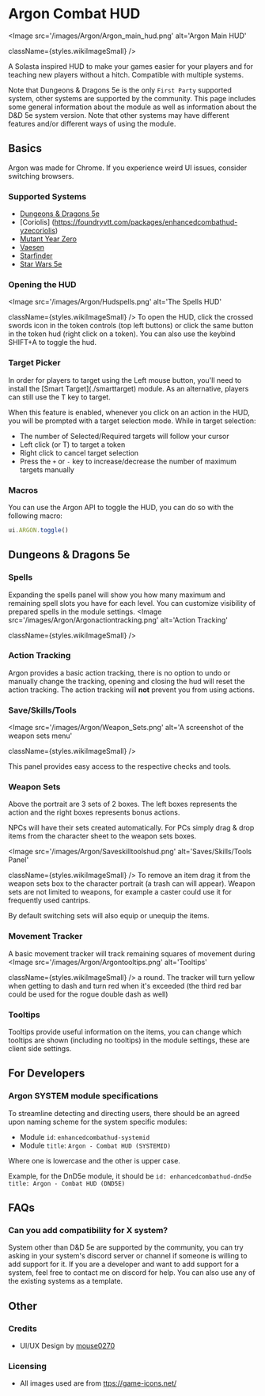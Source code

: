 
# Argon Combat HUD

<ModuleInfo/>

<Image
  src='/images/Argon/Argon_main_hud.png'
  alt='Argon Main HUD'
  
  
  className={styles.wikiImageSmall}
/>

A Solasta
inspired HUD to make your games easier for your players and for teaching
new players without a hitch. Compatible with multiple systems.

Note that Dungeons & Dragons 5e is the only `First Party` supported system, other systems are supported by the community.
This page includes some general information about the module as well as information about the D&D 5e system version.
Note that other systems may have different features and/or different ways of using the module.


## Basics

<Callout type='warning' emoji='⚠️'>
Argon was made for Chrome. If you experience weird UI issues, consider switching browsers.
</Callout>

### Supported Systems

- [Dungeons & Dragons 5e](https://foundryvtt.com/packages/enhancedcombathud-dnd5e)
- [Coriolis] (https://foundryvtt.com/packages/enhancedcombathud-yzecoriolis)
- [Mutant Year Zero](https://foundryvtt.com/packages/enhancedcombathud-mutant-year-zero)
- [Vaesen](https://foundryvtt.com/packages/enhancedcombathud-vaesen)
- [Starfinder](https://foundryvtt.com/packages/enhancedcombathud-sfrpg)
- [Star Wars 5e](https://github.com/sw5e-foundry/enhancedcombathud-sw5e)

### Opening the HUD

<Image
  src='/images/Argon/Hudspells.png'
  alt='The Spells HUD'
  
  
  className={styles.wikiImageSmall}
/>
To open the HUD, click the
crossed swords icon in the token controls (top left buttons) or click
the same button in the token hud (right click on a token).
You can also use the keybind SHIFT+A to toggle the hud.


### Target Picker

<Callout type='warning' emoji='⚠️'>
  In order for players to target using the Left mouse button, you'll need to install the [Smart Target](./smarttarget) module.
As an alternative, players can still use the T key to target.
</Callout>

When this feature is enabled, whenever you click on an action in the HUD, you will be prompted with a target selection mode.
While in target selection:

 - The number of Selected/Required targets will follow your cursor
 - Left click (or T) to target a token
 - Right click to cancel target selection
 - Press the `+` or `-` key to increase/decrease the number of maximum targets manually


 ### Macros

 You can use the Argon API to toggle the HUD, you can do so with the following macro:

 ```js
 ui.ARGON.toggle()
  ```

## Dungeons & Dragons 5e

### Spells

Expanding the spells panel will show you how many maximum and remaining
spell slots you have for each level. You can customize visibility of
prepared spells in the module settings.
<Image
  src='/images/Argon/Argonactiontracking.png'
  alt='Action Tracking'
  
  
  className={styles.wikiImageSmall}
/>

### Action Tracking

Argon provides a basic action tracking, there is no option to undo or
manually change the tracking, opening and closing the hud will reset the
action tracking. The action tracking will **not** prevent you from using
actions.

### Save/Skills/Tools

<Image
  src='/images/Argon/Weapon_Sets.png'
  alt='A screenshot of the weapon sets menu'
  
  
  className={styles.wikiImageSmall}
/>

This panel provides easy access to the respective checks and tools.

### Weapon Sets

Above the portrait are 3 sets of 2 boxes. The left boxes represents the
action and the right boxes represents bonus actions.

NPCs will have their sets created automatically. For PCs simply drag &
drop items from the character sheet to the weapon sets boxes.

<Image
  src='/images/Argon/Saveskilltoolshud.png'
  alt='Saves/Skills/Tools Panel'
  
  
  className={styles.wikiImageSmall}
/>
To remove an item drag it from the weapon sets box to the character
portrait (a trash can will appear). Weapon sets are not limited to
weapons, for example a caster could use it for frequently used cantrips.

By default switching sets will also equip or unequip the items.

### Movement Tracker

A basic movement tracker will track remaining squares of movement during
<Image
  src='/images/Argon/Argontooltips.png'
  alt='Tooltips'
  
  
  className={styles.wikiImageSmall}
/>
a round. The tracker will turn yellow when getting to dash and turn red
when it's exceeded (the third red bar could be used for the rogue double
dash as well)

### Tooltips

Tooltips provide useful information on the items, you can change which
tooltips are shown (including no tooltips) in the module settings, these
are client side settings.

## For Developers

### Argon SYSTEM module specifications

To streamline detecting and directing users, there should be an agreed upon naming scheme for the system specific modules:

- Module `id`: `enhancedcombathud-systemid`
- Module `title`: `Argon - Combat HUD (SYSTEMID)`

Where one is lowercase and the other is upper case.

Example, for the DnD5e module, it should be `id: enhancedcombathud-dnd5e` `title: Argon - Combat HUD (DND5E)`

## FAQs

### Can you add compatibility for X system?

System other than D&D 5e are supported by the community, you can try asking in your system's discord server or channel if someone is willing to add support for it.
If you are a developer and want to add support for a system, feel free to contact me on discord for help. You can also use any of the existing systems as a template.

## Other

### Credits

- UI/UX Design by [mouse0270](https://github.com/mouse0270)

### Licensing

- All images used are from
[ttps://game-icons.net/](https://game-icons.net/)
